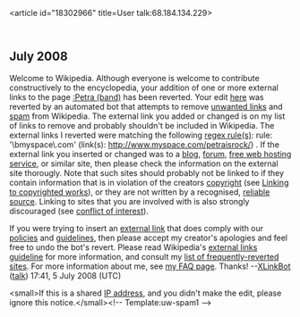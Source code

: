 <article id="18302966" title=User talk:68.184.134.229>
	<talkpage id="18302966" title="User talk:68.184.134.229">

== July 2008 ==
Welcome to Wikipedia. Although everyone is welcome to contribute constructively to the encyclopedia, your addition of one or more external links to the page [[:Petra (band)]] has been reverted. Your edit [http://en.wikipedia.org/w/index.php?title=Petra_%28band%29&amp;diff=223760720&amp;oldid=220924329 here] was reverted by an automated bot that attempts to remove [[WP:NOT#REPOSITORY|unwanted links]] and [[WP:SPAM|spam]] from Wikipedia.  The external link you added or changed is on my list of links to remove and probably shouldn't be included in Wikipedia.	 The external links I reverted were matching the following [[regex|regex rule(s)]]: rule: '\bmyspace\.com' (link(s): http://www.myspace.com/petraisrock/) . If the external link you inserted or changed was to a [[blog]], [[forum]], [[free web hosting service]], or similar site, then please check the information on the external site thorougly. Note that such sites should probably not be linked to if they contain information that is in violation of the creators [[Wikipedia:COPYRIGHT|copyright]] (see [[Wikipedia:COPYRIGHT#Linking to copyrighted works|Linking to copyrighted works]]), or they are not written by a recognised, [[Wikipedia:Reliable sources|reliable source]]. Linking to sites that you are involved with is also strongly discouraged (see [[Wikipedia:Conflict of interest|conflict of interest]]).

If you were trying to insert an [[Wikipedia:External links|external link]] that does comply with our [[Wikipedia:List of policies|policies]] and [[Wikipedia:List of guidelines|guidelines]], then please accept my creator's apologies and feel free to undo the bot's revert.  Please read Wikipedia's [[WP:EL|external links guideline]] for more information, and consult my [[User:XLinkBot/Reversion reasons|list of frequently-reverted sites]]. For more information about me, see [[User:XLinkBot/FAQ|my FAQ page]]. Thanks! --[[User:XLinkBot|XLinkBot]] ([[User talk:XLinkBot|talk]]) 17:41, 5 July 2008 (UTC)

&lt;small&gt;If this is a shared [[IP address]], and you didn't make the edit, please ignore this notice.&lt;/small&gt;&lt;!-- Template:uw-spam1 --&gt;
	</talkpage>
</article>